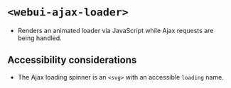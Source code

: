
<Meta of={WebUIAjaxLoader} />

# `<webui-ajax-loader>`
- Renders an animated loader via JavaScript while Ajax requests are being handled.

## Accessibility considerations
- The Ajax loading spinner is an `<svg>` with an accessible `loading` name.

<Canvas of={WebUIAjaxLoader.WebUIAjaxLoader} />
